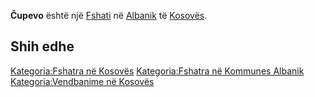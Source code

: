 {{Fshat në Kosovës
 | Emri                = Čupevo
 | EmriAlt                = Chupevo,Cupeve,Cupevo,Cypeve,Donje Cupevo,Donje Čupevo,Qupeve,Qupevë,Çupevë,Çypevë,Čupevo,Чупево
 | Emri (Rasa dhanore) = 
 | Figura              = 
 | Shteti              = Kosovës
 | Komuna              = Albanik
 | Kodi postar         = 
 | Sipërfaqja          = 

 | Popullsia           = 

 | Regj. i popullsisë  = 
 | Dend. e popullsisë  = 
 | Faqja zyrtare       = 
 <!--- Koordinatat ----> 
 | Gjerësia            = 42.57222
 | Gjatësia            = 20.56861
 | Lartësia            = 
}}
'''Čupevo''' është një [[Fshati]] në [[Albanik]] të [[Kosovës]].

<!-- == Gjeografia == -->
<!-- == Historia == -->
<!-- == Demografia == -->
== Shih edhe ==
{{Komuna Albanik}}
{{Kosovo-Administrata-Cung}}

[[Kategoria:Fshatra në Kosovës]]
[[Kategoria:Fshatra në Kommunes Albanik]]
[[Kategoria:Vendbanime në Kosovës]]